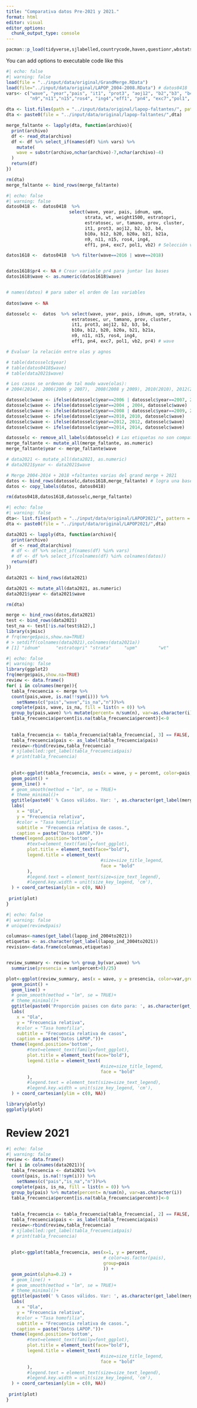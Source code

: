 ```yaml
---
title: "Comparativa datos Pre-2021 y 2021."
format: html
editor: visual
editor_options: 
  chunk_output_type: console
---
```


```r
pacman::p_load(tidyverse,sjlabelled,countrycode,haven,questionr,wbstats,zoo,sjPlot,sjmisc,dplyr,summarytools)
```

You can add options to executable code like this

```r
#| echo: false
#| warning: false
load(file = "../input/data/original/GrandMerge.RData") 
load(file="../input/data/original/LAPOP_2004-2008.RData") # datos0418
vars<- c("wave", "year","pais", "it1", "prot3", "aoj12", "b2","b3", "b4","b10a", "b12", "b20", "b20a","b21","b21a",
         "n9","n11","n15","ros4", "ing4","eff1", "pn4", "exc7","pol1", "vb2", "pr4")

dta <- list.files(path = "../input/data/original/lapop-faltantes/", pattern = ".dta")
dta <- paste0(file = "../input/data/original/lapop-faltantes/",dta)

merge_faltante <- lapply(dta, function(archivo){
  print(archivo)
  df <- read_dta(archivo)
  df <- df %>% select_if(names(df) %in% vars) %>%
    mutate(
    wave = substr(archivo,nchar(archivo)-7,nchar(archivo)-4)
  ) 
  return(df)
})

rm(dta)
merge_faltante <- bind_rows(merge_faltante)

```

```r
#| echo: false
#| warning: false
datos0418 <-  datos0418  %>%  
                        select(wave, year, pais, idnum, upm, 
                              strata, wt, weight1500, estratopri,
                              estratosec, ur, tamano, prov, cluster,
                              it1, prot3, aoj12, b2, b3, b4,
                              b10a, b12, b20, b20a, b21, b21a,
                              n9, n11, n15, ros4, ing4,
                              eff1, pn4, exc7, pol1, vb2) # Selección variables de interes

datos1618 <-  datos0418  %>% filter(wave==2016 | wave==2018)


datos1618$pr4 <- NA # Crear variable pr4 para juntar las bases
datos1618$wave <- as.numeric(datos1618$wave)


# names(datos) # para saber el orden de las variables
 
datos$wave <- NA

datosselc <-  datos  %>% select(wave, year, pais, idnum, upm, strata, wt, weight1500, estratopri,
                         estratosec, ur, tamano, prov, cluster,
                         it1, prot3, aoj12, b2, b3, b4,
                         b10a, b12, b20, b20a, b21, b21a,
                         n9, n11, n15, ros4, ing4,
                         eff1, pn4, exc7, pol1, vb2, pr4) # wave

# Evaluar la relación entre olas y agnos

# table(datosselc$year) 
# table(datos0418$wave)
# table(data2021$wave)

# Los casos se ordenan de tal modo wave(olas): 
# 2004(2014), 2006(2006 y 2007),  2008(2008 y 2009), 2010(2010), 2012(2012), 2014(2014), 2016(16,17), 2018(18,19)

datosselc$wave <- ifelse(datosselc$year==2006 | datosselc$year==2007, 2006, NA)
datosselc$wave <- ifelse(datosselc$year==2004 , 2004, datosselc$wave)
datosselc$wave <- ifelse(datosselc$year==2008 | datosselc$year==2009, 2008, datosselc$wave)
datosselc$wave <- ifelse(datosselc$year==2010, 2010, datosselc$wave)
datosselc$wave <- ifelse(datosselc$year==2012, 2012, datosselc$wave)
datosselc$wave <- ifelse(datosselc$year==2014, 2014, datosselc$wave)

datosselc <- remove_all_labels(datosselc) # Las etiquetas no son compatibles
merge_faltante <- mutate_all(merge_faltante, as.numeric)
merge_faltante$year <- merge_faltante$wave

# data2021 <- mutate_all(data2021, as.numeric)
# data2021$year <- data2021$wave

# Merge 2004-2014 + 2018 +faltantes varias del grand merge + 2021
datos <- bind_rows(datosselc,datos1618,merge_faltante) # logra una base longitudinal con la pr4 incluida. 
datos <- copy_labels(datos, datos0418)

rm(datos0418,datos1618,datosselc,merge_faltante)


```

```r
#| echo: false
#| warning: false
dta<- list.files(path = "../input/data/original/LAPOP2021/", pattern = ".dta")
dta <- paste0(file = "../input/data/original/LAPOP2021/",dta)

data2021 <- lapply(dta, function(archivo){
  print(archivo)
  df <- read_dta(archivo)
  # df <- df %>% select_if(names(df) %in% vars)
  # df <- df %>% select_if(colnames(df) %in% colnames(datos))
  return(df)
})

data2021 <- bind_rows(data2021)

data2021 <- mutate_all(data2021, as.numeric)
data2021$year <- data2021$wave

rm(dta)

merge <- bind_rows(datos,data2021)
test <- bind_rows(data2021)
test_na <- test[!is.na(test$b12),]
library(sjmisc)
# frq(merge$pais,show.na=TRUE)
# > setdiff(colnames(data2021),colnames(data2021a))
# [1] "idnum"      "estratopri" "strata"     "upm"        "wt"         "weight1500"
```

```r
#| echo: false
#| warning: false
library(ggplot2)
frq(merge$pais,show.na=TRUE)
review <- data.frame()
for( i in colnames(merge)){
  tabla_frecuencia <- merge %>%  
  count(pais,wave, is.na(!!sym(i))) %>%
    setNames(c("pais","wave","is_na","n"))%>%
  complete(pais, wave, is_na, fill = list(n = 0)) %>%
  group_by(pais,wave) %>% mutate(percent= n/sum(n), var=as.character(i))
  tabla_frecuencia$percent[is.na(tabla_frecuencia$percent)]<-0
  
  
  tabla_frecuencia <- tabla_frecuencia[tabla_frecuencia[, 3] == FALSE, c(1, 2, 4,5,6)]
  tabla_frecuencia$pais <- as_label(tabla_frecuencia$pais)
  review<-rbind(review,tabla_frecuencia)
  # sjlabelled::get_label(tabla_frecuencia$pais)
  # print(tabla_frecuencia)
  
  
  plot<-ggplot(tabla_frecuencia, aes(x = wave, y = percent, color=pais,group=pais)) +
  geom_point() +
  geom_line() +
  # geom_smooth(method = "lm", se = TRUE)+
  # theme_minimal()+
  ggtitle(paste0(' % Casos válidos. Var: ', as.character(get_label(merge)[i])))+
  labs(
    x = "Ola",
    y = "Frecuencia relativa",
    #color = "Tasa homofilia",
    subtitle = "Frecuencia relativa de casos.",
    caption = paste("Datos LAPOP."))+
  theme(legend.position='bottom',
        #text=element_text(family=font_ggplot),
        plot.title = element_text(face="bold"),
        legend.title = element_text(
                                    #size=size_title_legend,
                                    face = "bold"
        ), 
        #legend.text = element_text(size=size_text_legend),
        #legend.key.width = unit(size_key_legend, 'cm'),
  ) + coord_cartesian(ylim = c(0, NA))
  
 print(plot)
}
```

```r
#| echo: false
#| warning: false
# unique(review$pais)

columnas<-names(get_label(lapop_ind_2004to2021))
etiquetas <- as.character(get_label(lapop_ind_2004to2021))
revision<-data.frame(columnas,etiquetas)


review_summary <- review %>% group_by(var,wave) %>%
  summarise(presencia = sum(percent>0)/25)

plot<-ggplot(review_summary, aes(x = wave, y = presencia, color=var,group=var)) +
  geom_point() +
  geom_line() +
  # geom_smooth(method = "lm", se = TRUE)+
  # theme_minimal()+
  ggtitle(paste0('Proporción paises con dato para: ', as.character(get_label(merge)[i])))+
  labs(
    x = "Ola",
    y = "Frecuencia relativa",
    #color = "Tasa homofilia",
    subtitle = "Frecuencia relativa de casos",
    caption = paste("Datos LAPOP."))+
  theme(legend.position='bottom',
        #text=element_text(family=font_ggplot),
        plot.title = element_text(face="bold"),
        legend.title = element_text(
                                    #size=size_title_legend,
                                    face = "bold"
        ), 
        #legend.text = element_text(size=size_text_legend),
        #legend.key.width = unit(size_key_legend, 'cm'),
  ) + coord_cartesian(ylim = c(0, NA))

library(plotly)
ggplotly(plot)

```

# Review 2021

```r
#| echo: false
#| warning: false
review <- data.frame()
for( i in colnames(data2021)){
  tabla_frecuencia <- data2021 %>%  
  count(pais, is.na(!!sym(i))) %>%
    setNames(c("pais","is_na","n"))%>%
  complete(pais, is_na, fill = list(n = 0)) %>%
  group_by(pais) %>% mutate(percent= n/sum(n), var=as.character(i))
  tabla_frecuencia$percent[is.na(tabla_frecuencia$percent)]<-0
  
  
  tabla_frecuencia <- tabla_frecuencia[tabla_frecuencia[, 2] == FALSE, c(1, 3, 4,5)]
  tabla_frecuencia$pais <- as_label(tabla_frecuencia$pais)
  review<-rbind(review,tabla_frecuencia)
  # sjlabelled::get_label(tabla_frecuencia$pais)
  # print(tabla_frecuencia)
  
  
  plot<-ggplot(tabla_frecuencia, aes(x=1, y = percent,
                                     # color=as.factor(pais),
                                     group=pais
                                     )) +
  geom_point(alpha=0.2) +
  # geom_line() +
  # geom_smooth(method = "lm", se = TRUE)+
  # theme_minimal()+
  ggtitle(paste0(' % Casos válidos. Var: ', as.character(get_label(merge)[i])))+
  labs(
    x = "Ola",
    y = "Frecuencia relativa",
    #color = "Tasa homofilia",
    subtitle = "Frecuencia relativa de casos.",
    caption = paste("Datos LAPOP."))+
  theme(legend.position='bottom',
        #text=element_text(family=font_ggplot),
        plot.title = element_text(face="bold"),
        legend.title = element_text(
                                    #size=size_title_legend,
                                    face = "bold"
        ), 
        #legend.text = element_text(size=size_text_legend),
        #legend.key.width = unit(size_key_legend, 'cm'),
  ) + coord_cartesian(ylim = c(0, NA))
  
 print(plot)
}
```
